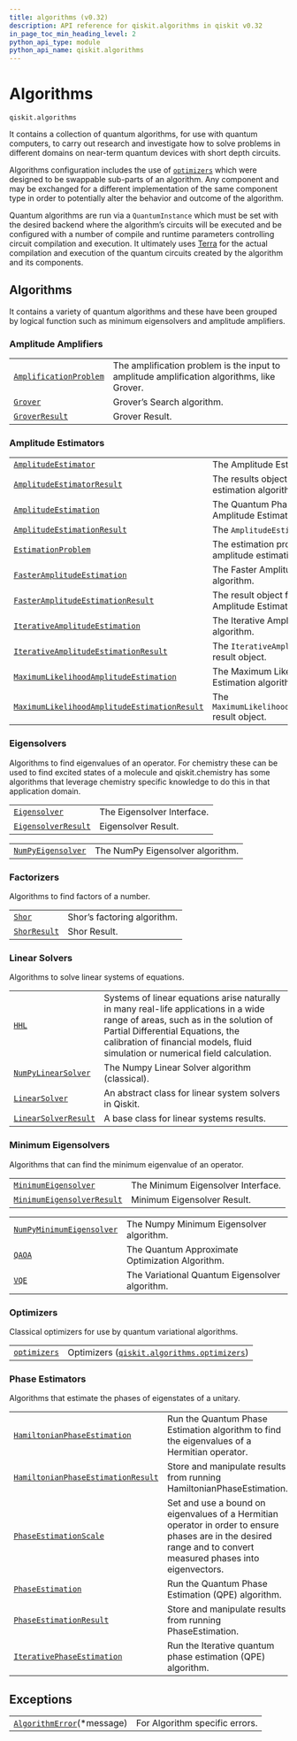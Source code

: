 ```yaml
---
title: algorithms (v0.32)
description: API reference for qiskit.algorithms in qiskit v0.32
in_page_toc_min_heading_level: 2
python_api_type: module
python_api_name: qiskit.algorithms
---
```


<span id="module-qiskit.algorithms" />

<span id="qiskit-algorithms" />

<span id="algorithms-qiskit-algorithms" />

# Algorithms

`qiskit.algorithms`

It contains a collection of quantum algorithms, for use with quantum computers, to carry out research and investigate how to solve problems in different domains on near-term quantum devices with short depth circuits.

Algorithms configuration includes the use of [`optimizers`](qiskit.algorithms.optimizers#module-qiskit.algorithms.optimizers "qiskit.algorithms.optimizers") which were designed to be swappable sub-parts of an algorithm. Any component and may be exchanged for a different implementation of the same component type in order to potentially alter the behavior and outcome of the algorithm.

Quantum algorithms are run via a `QuantumInstance` which must be set with the desired backend where the algorithm’s circuits will be executed and be configured with a number of compile and runtime parameters controlling circuit compilation and execution. It ultimately uses [Terra](https://www.qiskit.org/terra) for the actual compilation and execution of the quantum circuits created by the algorithm and its components.

## Algorithms

It contains a variety of quantum algorithms and these have been grouped by logical function such as minimum eigensolvers and amplitude amplifiers.

### Amplitude Amplifiers

|                                                                                                           |                                                                                            |
| --------------------------------------------------------------------------------------------------------- | ------------------------------------------------------------------------------------------ |
| [`AmplificationProblem`](qiskit.algorithms.AmplificationProblem "qiskit.algorithms.AmplificationProblem") | The amplification problem is the input to amplitude amplification algorithms, like Grover. |
| [`Grover`](qiskit.algorithms.Grover "qiskit.algorithms.Grover")                                           | Grover’s Search algorithm.                                                                 |
| [`GroverResult`](qiskit.algorithms.GroverResult "qiskit.algorithms.GroverResult")                         | Grover Result.                                                                             |

### Amplitude Estimators

|                                                                                                                                                                             |                                                                        |
| --------------------------------------------------------------------------------------------------------------------------------------------------------------------------- | ---------------------------------------------------------------------- |
| [`AmplitudeEstimator`](qiskit.algorithms.AmplitudeEstimator "qiskit.algorithms.AmplitudeEstimator")                                                                         | The Amplitude Estimation interface.                                    |
| [`AmplitudeEstimatorResult`](qiskit.algorithms.AmplitudeEstimatorResult "qiskit.algorithms.AmplitudeEstimatorResult")                                                       | The results object for amplitude estimation algorithms.                |
| [`AmplitudeEstimation`](qiskit.algorithms.AmplitudeEstimation "qiskit.algorithms.AmplitudeEstimation")                                                                      | The Quantum Phase Estimation-based Amplitude Estimation algorithm.     |
| [`AmplitudeEstimationResult`](qiskit.algorithms.AmplitudeEstimationResult "qiskit.algorithms.AmplitudeEstimationResult")                                                    | The `AmplitudeEstimation` result object.                               |
| [`EstimationProblem`](qiskit.algorithms.EstimationProblem "qiskit.algorithms.EstimationProblem")                                                                            | The estimation problem is the input to amplitude estimation algorithm. |
| [`FasterAmplitudeEstimation`](qiskit.algorithms.FasterAmplitudeEstimation "qiskit.algorithms.FasterAmplitudeEstimation")                                                    | The Faster Amplitude Estimation algorithm.                             |
| [`FasterAmplitudeEstimationResult`](qiskit.algorithms.FasterAmplitudeEstimationResult "qiskit.algorithms.FasterAmplitudeEstimationResult")                                  | The result object for the Faster Amplitude Estimation algorithm.       |
| [`IterativeAmplitudeEstimation`](qiskit.algorithms.IterativeAmplitudeEstimation "qiskit.algorithms.IterativeAmplitudeEstimation")                                           | The Iterative Amplitude Estimation algorithm.                          |
| [`IterativeAmplitudeEstimationResult`](qiskit.algorithms.IterativeAmplitudeEstimationResult "qiskit.algorithms.IterativeAmplitudeEstimationResult")                         | The `IterativeAmplitudeEstimation` result object.                      |
| [`MaximumLikelihoodAmplitudeEstimation`](qiskit.algorithms.MaximumLikelihoodAmplitudeEstimation "qiskit.algorithms.MaximumLikelihoodAmplitudeEstimation")                   | The Maximum Likelihood Amplitude Estimation algorithm.                 |
| [`MaximumLikelihoodAmplitudeEstimationResult`](qiskit.algorithms.MaximumLikelihoodAmplitudeEstimationResult "qiskit.algorithms.MaximumLikelihoodAmplitudeEstimationResult") | The `MaximumLikelihoodAmplitudeEstimation` result object.              |

### Eigensolvers

Algorithms to find eigenvalues of an operator. For chemistry these can be used to find excited states of a molecule and qiskit.chemistry has some algorithms that leverage chemistry specific knowledge to do this in that application domain.

|                                                                                                  |                            |
| ------------------------------------------------------------------------------------------------ | -------------------------- |
| [`Eigensolver`](qiskit.algorithms.Eigensolver "qiskit.algorithms.Eigensolver")                   | The Eigensolver Interface. |
| [`EigensolverResult`](qiskit.algorithms.EigensolverResult "qiskit.algorithms.EigensolverResult") | Eigensolver Result.        |

|                                                                                               |                                  |
| --------------------------------------------------------------------------------------------- | -------------------------------- |
| [`NumPyEigensolver`](qiskit.algorithms.NumPyEigensolver "qiskit.algorithms.NumPyEigensolver") | The NumPy Eigensolver algorithm. |

### Factorizers

Algorithms to find factors of a number.

|                                                                             |                             |
| --------------------------------------------------------------------------- | --------------------------- |
| [`Shor`](qiskit.algorithms.Shor "qiskit.algorithms.Shor")                   | Shor’s factoring algorithm. |
| [`ShorResult`](qiskit.algorithms.ShorResult "qiskit.algorithms.ShorResult") | Shor Result.                |

### Linear Solvers

Algorithms to solve linear systems of equations.

|                                                                                                     |                                                                                                                                                                                                                                                       |
| --------------------------------------------------------------------------------------------------- | ----------------------------------------------------------------------------------------------------------------------------------------------------------------------------------------------------------------------------------------------------- |
| [`HHL`](qiskit.algorithms.HHL "qiskit.algorithms.HHL")                                              | Systems of linear equations arise naturally in many real-life applications in a wide range of areas, such as in the solution of Partial Differential Equations, the calibration of financial models, fluid simulation or numerical field calculation. |
| [`NumPyLinearSolver`](qiskit.algorithms.NumPyLinearSolver "qiskit.algorithms.NumPyLinearSolver")    | The Numpy Linear Solver algorithm (classical).                                                                                                                                                                                                        |
| [`LinearSolver`](qiskit.algorithms.LinearSolver "qiskit.algorithms.LinearSolver")                   | An abstract class for linear system solvers in Qiskit.                                                                                                                                                                                                |
| [`LinearSolverResult`](qiskit.algorithms.LinearSolverResult "qiskit.algorithms.LinearSolverResult") | A base class for linear systems results.                                                                                                                                                                                                              |

### Minimum Eigensolvers

Algorithms that can find the minimum eigenvalue of an operator.

|                                                                                                                       |                                    |
| --------------------------------------------------------------------------------------------------------------------- | ---------------------------------- |
| [`MinimumEigensolver`](qiskit.algorithms.MinimumEigensolver "qiskit.algorithms.MinimumEigensolver")                   | The Minimum Eigensolver Interface. |
| [`MinimumEigensolverResult`](qiskit.algorithms.MinimumEigensolverResult "qiskit.algorithms.MinimumEigensolverResult") | Minimum Eigensolver Result.        |

|                                                                                                                    |                                                 |
| ------------------------------------------------------------------------------------------------------------------ | ----------------------------------------------- |
| [`NumPyMinimumEigensolver`](qiskit.algorithms.NumPyMinimumEigensolver "qiskit.algorithms.NumPyMinimumEigensolver") | The Numpy Minimum Eigensolver algorithm.        |
| [`QAOA`](qiskit.algorithms.QAOA "qiskit.algorithms.QAOA")                                                          | The Quantum Approximate Optimization Algorithm. |
| [`VQE`](qiskit.algorithms.VQE "qiskit.algorithms.VQE")                                                             | The Variational Quantum Eigensolver algorithm.  |

### Optimizers

Classical optimizers for use by quantum variational algorithms.

|                                                                                                                 |                                                                                                                                                |
| --------------------------------------------------------------------------------------------------------------- | ---------------------------------------------------------------------------------------------------------------------------------------------- |
| [`optimizers`](qiskit.algorithms.optimizers#module-qiskit.algorithms.optimizers "qiskit.algorithms.optimizers") | Optimizers ([`qiskit.algorithms.optimizers`](qiskit.algorithms.optimizers#module-qiskit.algorithms.optimizers "qiskit.algorithms.optimizers")) |

### Phase Estimators

Algorithms that estimate the phases of eigenstates of a unitary.

|                                                                                                                                               |                                                                                                                                                                 |
| --------------------------------------------------------------------------------------------------------------------------------------------- | --------------------------------------------------------------------------------------------------------------------------------------------------------------- |
| [`HamiltonianPhaseEstimation`](qiskit.algorithms.HamiltonianPhaseEstimation "qiskit.algorithms.HamiltonianPhaseEstimation")                   | Run the Quantum Phase Estimation algorithm to find the eigenvalues of a Hermitian operator.                                                                     |
| [`HamiltonianPhaseEstimationResult`](qiskit.algorithms.HamiltonianPhaseEstimationResult "qiskit.algorithms.HamiltonianPhaseEstimationResult") | Store and manipulate results from running HamiltonianPhaseEstimation.                                                                                           |
| [`PhaseEstimationScale`](qiskit.algorithms.PhaseEstimationScale "qiskit.algorithms.PhaseEstimationScale")                                     | Set and use a bound on eigenvalues of a Hermitian operator in order to ensure phases are in the desired range and to convert measured phases into eigenvectors. |
| [`PhaseEstimation`](qiskit.algorithms.PhaseEstimation "qiskit.algorithms.PhaseEstimation")                                                    | Run the Quantum Phase Estimation (QPE) algorithm.                                                                                                               |
| [`PhaseEstimationResult`](qiskit.algorithms.PhaseEstimationResult "qiskit.algorithms.PhaseEstimationResult")                                  | Store and manipulate results from running PhaseEstimation.                                                                                                      |
| [`IterativePhaseEstimation`](qiskit.algorithms.IterativePhaseEstimation "qiskit.algorithms.IterativePhaseEstimation")                         | Run the Iterative quantum phase estimation (QPE) algorithm.                                                                                                     |

## Exceptions

|                                                                                                    |                                |
| -------------------------------------------------------------------------------------------------- | ------------------------------ |
| [`AlgorithmError`](qiskit.algorithms.AlgorithmError "qiskit.algorithms.AlgorithmError")(\*message) | For Algorithm specific errors. |

